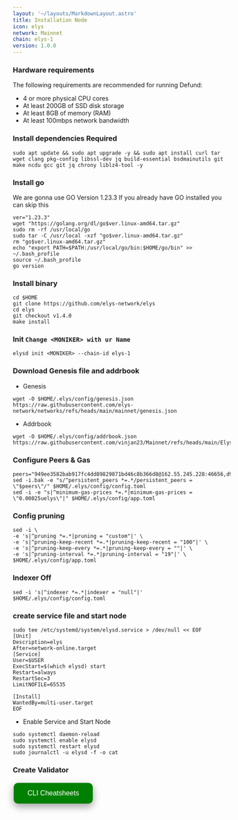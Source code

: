 ```yaml
---
layout: '~/layouts/MarkdownLayout.astro'
title: Installation Node
icon: elys
network: Mainnet
chain: elys-1
version: 1.0.0
---
```


### Hardware requirements

The following requirements are recommended for running Defund:

- 4 or more physical CPU cores
- At least 200GB of SSD disk storage
- At least 8GB of memory (RAM)
- At least 100mbps network bandwidth


### Install dependencies Required

```
sudo apt update && sudo apt upgrade -y && sudo apt install curl tar wget clang pkg-config libssl-dev jq build-essential bsdmainutils git make ncdu gcc git jq chrony liblz4-tool -y
```

### Install go

We are gonna use GO Version 1.23.3
If you already have GO installed you can skip this 

```
ver="1.23.3"
wget "https://golang.org/dl/go$ver.linux-amd64.tar.gz"
sudo rm -rf /usr/local/go
sudo tar -C /usr/local -xzf "go$ver.linux-amd64.tar.gz"
rm "go$ver.linux-amd64.tar.gz"
echo "export PATH=$PATH:/usr/local/go/bin:$HOME/go/bin" >> ~/.bash_profile
source ~/.bash_profile
go version
```

### Install binary

```
cd $HOME
git clone https://github.com/elys-network/elys
cd elys
git checkout v1.4.0
make install
```

### Init `Change <MONIKER> with ur Name`

```
elysd init <MONIKER> --chain-id elys-1
```

### Download Genesis file and addrbook

- Genesis

```
wget -O $HOME/.elys/config/genesis.json https://raw.githubusercontent.com/elys-network/networks/refs/heads/main/mainnet/genesis.json
```
- Addrbook

```
wget -O $HOME/.elys/config/addrbook.json https://raw.githubusercontent.com/vinjan23/Mainnet/refs/heads/main/Elys/addrbook.json
```

### Configure Peers & Gas

```
peers="949ee3582bab917fc4dd89829871bd46c8b366d8@162.55.245.228:46656,d95bdf717eb751667586b5e31083770630742038@65.109.58.158:22156,380048bb45143b2b87c540c772886f5a08bae344@86.90.185.145:26156,1d079e8b757b21b390f3eca0880ca03f7f90d8f0@95.217.143.167:20656,a0d2b6ed5911c830666cb5ff6df17a0438758e69@38.242.153.88:26656,d71d3bce45274bf8354298042674a08c778f6d27@202.61.243.56:22056"
sed -i.bak -e "s/^persistent_peers *=.*/persistent_peers = \"$peers\"/" $HOME/.elys/config/config.toml
sed -i -e "s|^minimum-gas-prices *=.*|minimum-gas-prices = \"0.00025uelys\"|" $HOME/.elys/config/app.toml
```

### Config pruning

```
sed -i \
-e 's|^pruning *=.*|pruning = "custom"|' \
-e 's|^pruning-keep-recent *=.*|pruning-keep-recent = "100"|' \
-e 's|^pruning-keep-every *=.*|pruning-keep-every = ""|' \
-e 's|^pruning-interval *=.*|pruning-interval = "19"|' \
$HOME/.elys/config/app.toml
```
### Indexer Off
```
sed -i 's|^indexer *=.*|indexer = "null"|' $HOME/.elys/config/config.toml
```

### create service file and start node

```
sudo tee /etc/systemd/system/elysd.service > /dev/null << EOF
[Unit]
Description=elys
After=network-online.target
[Service]
User=$USER
ExecStart=$(which elysd) start
Restart=always
RestartSec=3
LimitNOFILE=65535

[Install]
WantedBy=multi-user.target
EOF
```

- Enable Service and Start Node

```
sudo systemctl daemon-reload
sudo systemctl enable elysd
sudo systemctl restart elysd
sudo journalctl -u elysd -f -o cat
```

### Create Validator
<a href="https://service.vinjan.xyz/mainnet/ely/cheat" target="_blank">
  <button style="background-color: green; border: none; color: white; padding: 15px 32px; text-align: center; text-decoration: none; display: inline-block; font-size: 16px; margin: 4px 2px; cursor: pointer; border-radius: 10px; box-shadow: 0 8px 16px 0 rgba(0,0,0,0.2), 0 6px 20px 0 rgba(0,0,0,0.19);" onmouseover="this.style.boxShadow='0 0 0 4px rgba(0,255,0,0.5)'" onmouseout="this.style.boxShadow='0 8px 16px 0 rgba(0,0,0,0.2), 0 6px 20px 0 rgba(0,0,0,0.19)'">CLI Cheatsheets</button>
</a>

